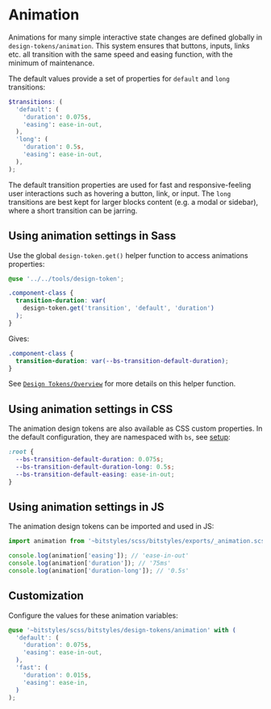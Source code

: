 
<Meta title="Design Tokens/Animation" />

# Animation

Animations for many simple interactive state changes are defined globally in `design-tokens/animation`. This system ensures that buttons, inputs, links etc. all transition with the same speed and easing function, with the minimum of maintenance.

The default values provide a set of properties for `default` and `long` transitions:

```scss
$transitions: (
  'default': (
    'duration': 0.075s,
    'easing': ease-in-out,
  ),
  'long': (
    'duration': 0.5s,
    'easing': ease-in-out,
  ),
);
```

The default transition properties are used for fast and responsive-feeling user interactions such as hovering a button, link, or input. The `long` transitions are best kept for larger blocks content (e.g. a modal or sidebar), where a short transition can be jarring.

## Using animation settings in Sass

Use the global `design-token.get()` helper function to access animations properties:

```scss
@use '../../tools/design-token';

.component-class {
  transition-duration: var(
    design-token.get('transition', 'default', 'duration')
  );
}
```

Gives:

```css
.component-class {
  transition-duration: var(--bs-transition-default-duration);
}
```

See [`Design Tokens/Overview`](/docs/design-tokens--overview) for more details on this helper function.

## Using animation settings in CSS

The animation design tokens are also available as CSS custom properties. In the default configuration, they are namespaced with `bs`, see [setup](/story/design-tokens-setup--page):

```css
:root {
  --bs-transition-default-duration: 0.075s;
  --bs-transition-default-duration-long: 0.5s;
  --bs-transition-default-easing: ease-in-out;
}
```

## Using animation settings in JS

The animation design tokens can be imported and used in JS:

```js
import animation from '~bitstyles/scss/bitstyles/exports/_animation.scss';

console.log(animation['easing']); // 'ease-in-out'
console.log(animation['duration']); // '75ms'
console.log(animation['duration-long']); // '0.5s'
```

## Customization

Configure the values for these animation variables:

```scss
@use '~bitstyles/scss/bitstyles/design-tokens/animation' with (
  'default': (
    'duration': 0.075s,
    'easing': ease-in-out,
  ),
  'fast': (
    'duration': 0.015s,
    'easing': ease-in,
  )
);
```

